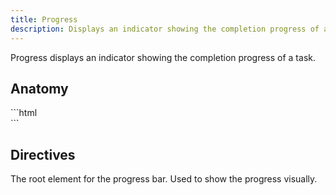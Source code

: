 ```yaml
---
title: Progress
description: Displays an indicator showing the completion progress of a task.
---
```



<Toolbelt />

<Lede>
  Progress displays an indicator showing the completion progress of a task.
</Lede>

<ProgressDemo />

## Anatomy

<Anatomy>
  ```html
  <div x-init x-progress>
    <div x-progress:indicator></div>
  </div>
  ```
</Anatomy>

## Directives

<DirectiveReference directive="x-progress" required>
  The root element for the progress bar.
</DirectiveReference>

<DirectiveReference directive="x-progress:indicator" required>
  Used to show the progress visually.
</DirectiveReference>
